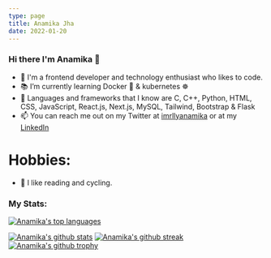 ```yaml
---
type: page
title: Anamika Jha
date: 2022-01-20
---
```


### Hi there I'm Anamika 👋

- 💾 I'm a frontend developer and technology enthusiast who likes to code.
- 📚 I’m currently learning Docker 🐋 & kubernetes ☸️
- 💽 Languages and frameworks that I know are C, C++, Python, HTML, CSS, JavaScript, React.js, Next.js, MySQL, Tailwind, Bootstrap &
     Flask
- 📫 You can reach me out on my Twitter at [imrllyanamika](https://twitter.com/imrllyanamika) or at my [LinkedIn](https://www.linkedin.com/in/anamika-jha-301a571a4/)
<h5 align="left">

</h5>

# Hobbies:

- 💠 I like reading and cycling.

### My Stats:


[![Anamika's top languages](https://github-readme-stats.vercel.app/api/top-langs/?username=anamiikajha&theme=blue-green)](https://github.com/anamiikajha)

[![Anamika's github stats](https://github-readme-stats.vercel.app/api?username=anamiikajha&theme=blue-green)](https://github.com/anamiikajha)
[![Anamika's github streak](https://github-readme-streak-stats.herokuapp.com/?user=anamiikajha&theme=blue-green)](https://github.com/anamiikajha)
[![Anamika's github trophy](https://github-profile-trophy.vercel.app/?username=anamiikajha&row=1)](https://github.com/anamiikajha)

